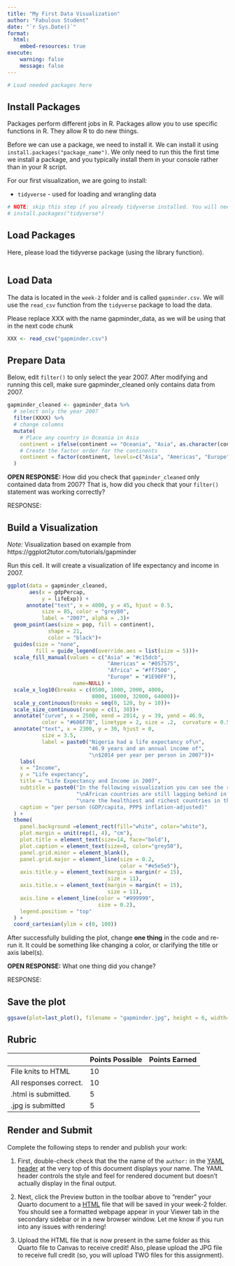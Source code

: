 ```yaml
---
title: "My First Data Visualization"
author: "Fabulous Student"
date: "`r Sys.Date()`"
format:
  html:
    embed-resources: true
execute:
    warning: false
    message: false
---
```

<!-- First, please replace "Fabulous Student" (in the YAML header) with your name! -->

```r
# Load needed packages here
```

## Install Packages

Packages perform different jobs in R. Packages allow you to use specific functions in R. They allow R to do new things.

Before we can use a package, we need to install it. We can install it using `install.packages("package_name")`. We only need to run this the first time we install a package, and you typically install them in your console rather than in your R script.

For our first visualization, we are going to install:

- `tidyverse` - used for loading and wrangling data

```r
# NOTE: skip this step if you already tidyverse installed. You will need to uncomment the code below to install the package. (i.e., remove the # symbol)
# install.packages("tidyverse")
```

## Load Packages

Here, please load the tidyverse package (using the library function).

```r

```


## Load Data

The data is located in the `week-2` folder and is called `gapminder.csv`. We will use the `read_csv` function from the `tidyverse` package to load the data.

Please replace XXX with the name gapminder_data, as we will be using that in the next code chunk

```r
XXX <- read_csv("gapminder.csv")
```

## Prepare Data

Below, edit `filter()` to only select the year 2007. After modifying and running this cell, make sure gapminder_cleaned only contains data from 2007.

```r
gapminder_cleaned <- gapminder_data %>% 
  # select only the year 2007
  filter(XXXX) %>%
  # change columns
  mutate(
    # Place any country in Oceania in Asia
    continent = ifelse(continent == "Oceania", "Asia", as.character(continent)),
    # Create the factor order for the continents
    continent = factor(continent, levels=c("Asia", "Americas", "Europe", "Africa"))
  ) 
```

**OPEN RESPONSE:** How did you check that `gapminder_cleaned` only contained data from 2007? That is, how did you check that your `filter()` statement was working correctly?

RESPONSE:

## Build a Visualization

*Note:* Visualization based on example from https://ggplot2tutor.com/tutorials/gapminder

Run this cell. It will create a visualization of life expectancy and income in 2007.

```r
ggplot(data = gapminder_cleaned, 
       aes(x = gdpPercap, 
           y = lifeExp)) +
      annotate("text", x = 4000, y = 45, hjust = 0.5,
           size = 85, color = "grey80",
           label = "2007", alpha = .3)+
  geom_point(aes(size = pop, fill = continent),
             shape = 21,
             color = "black")+
  guides(size = "none",
         fill = guide_legend(override.aes = list(size = 5)))+
  scale_fill_manual(values = c("Asia" = "#c15dcb",
                                "Americas" = "#057575",
                                "Africa" = "#ff7500" ,
                                "Europe" = "#1E90FF"),
                     name=NULL) +
  scale_x_log10(breaks = c(0500, 1000, 2000, 4000,
                           8000, 16000, 32000, 64000))+
  scale_y_continuous(breaks = seq(0, 120, by = 10))+
  scale_size_continuous(range = c(1, 30))+
  annotate("curve", x = 2500, xend = 2014, y = 39, yend = 46.9, 
           color = "#606F7B", linetype = 2, size = .2,  curvature = 0.5)+
  annotate("text", x = 2300, y = 30, hjust = 0,
           size = 3.5,
           label = paste0("Nigeria had a life expectancy of\n",
                          "46.9 years and an annual income of",
                          "\n$2014 per year per person in 2007"))+
    labs(
    x = "Income",
    y = "Life expectancy",
    title = "Life Expectancy and Income in 2007",
    subtitle = paste0("In the following visualization you can see the relationship between income and life expectancy among all countries in 2007.",
                      "\nAfrican countries are still lagging behind in terms of general life expectancy. The European and American countries",
                      "\nare the healthiest and richest countries in the world."),
    caption = "per person (GDP/capita, PPP$ inflation-adjusted)"
  ) +
  theme(
    panel.background =element_rect(fill="white", color="white"), 
    plot.margin = unit(rep(1, 4), "cm"),
    plot.title = element_text(size=14, face="bold"),
    plot.caption = element_text(size=8, color="grey50"),
    panel.grid.minor = element_blank(),
    panel.grid.major = element_line(size = 0.2, 
                                    color = "#e5e5e5"),
    axis.title.y = element_text(margin = margin(r = 15), 
                                size = 11),
    axis.title.x = element_text(margin = margin(t = 15), 
                                size = 11),
    axis.line = element_line(color = "#999999", 
                             size = 0.2),
    legend.position = "top"
  ) +
  coord_cartesian(ylim = c(0, 100))
```

After successfully buliding the plot, change **one thing** in the code and re-run it. It could be something like changing a color, or clarifying the title or axis label(s).

**OPEN RESPONSE:** What one thing did you change?

RESPONSE: 

## Save the plot

```r
ggsave(plot=last_plot(), filename = "gapminder.jpg", height = 6, width=10)
```

## Rubric

|                     | Points Possible | Points Earned |
|---------------------|-----------------|---------------|
| File knits to HTML  | 10              |               |
|All responses correct.  | 10              |               |
| .html is submitted. | 5               |               |
| .jpg is submitted   | 5               |               |


## Render and Submit

Complete the following steps to render and publish your work:

1.  First, double-check check that the the name of the `author:` in the [YAML header](https://bookdown.org/yihui/rmarkdown-cookbook/rmarkdown-anatomy.html#yaml-metadata) at the very top of this document displays your name. The YAML header controls the style and feel for rendered document but doesn't actually display in the final output.

2.  Next, click the Preview button in the toolbar above to "render" your Quarto document to a [HTML](https://bookdown.org/yihui/rmarkdown/html-document.html) file that will be saved in your week-2 folder. You should see a formatted webpage appear in your Viewer tab in the secondary sidebar or in a new browser window. Let me know if you run into any issues with rendering! 

3. Upload the HTML file that is now present in the same folder as this Quarto file to Canvas to receive credit! Also, please upload the JPG file to receive full credit (so, you will upload TWO files for this assignment).
